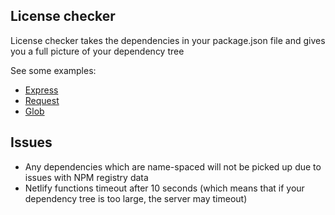 
## License checker

License checker takes the dependencies in your package.json file and gives you a full picture of your dependency tree

See some examples:

- [Express](/?url=https://raw.githubusercontent.com/expressjs/express/master/package.json)
- [Request](/?url=https://raw.githubusercontent.com/request/request/master/package.json)
- [Glob](/?url=https://raw.githubusercontent.com/isaacs/node-glob/master/package.json)

## Issues

- Any dependencies which are name-spaced will not be picked up due to issues with NPM registry data
- Netlify functions timeout after 10 seconds (which means that if your dependency tree is too large, the server may timeout)
